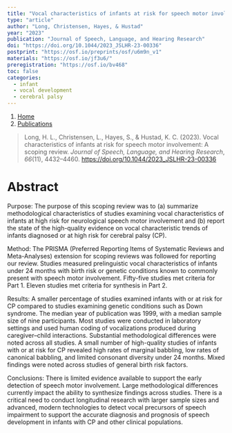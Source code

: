 ```yaml
---
title: "Vocal characteristics of infants at risk for speech motor involvement: A scoping review"
type: "article"
author: "Long, Christensen, Hayes, & Hustad"
year: "2023"
publication: "Journal of Speech, Language, and Hearing Research"
doi: "https://doi.org/10.1044/2023_JSLHR-23-00336"
postprint: "https://osf.io/preprints/osf/u6m9n_v1" 
materials: "https://osf.io/jf3u6/"
preregistration: "https://osf.io/bv468"
toc: false
categories:
  - infant
  - vocal development
  - cerebral palsy
---
```


```{=html}
<nav aria-label="breadcrumb">
  <ol class="breadcrumb">
    <li class="breadcrumb-item"><a href="../../index.html">Home</a></li>
    <li class="breadcrumb-item"><a href="../../publications.html">Publications</a></li>
  </ol>
</nav>
```


> Long, H. L., Christensen, L., Hayes, S., & Hustad, K. C. (2023). Vocal characteristics of infants at risk for speech motor involvement: A scoping review. *Journal of Speech, Language, and Hearing Research*, *66*(11), 4432--4460. <https://doi.org/10.1044/2023_JSLHR-23-00336>

# Abstract

Purpose: The purpose of this scoping review was to (a) summarize methodological characteristics of studies examining vocal characteristics of infants at high risk for neurological speech motor involvement and (b) report the state of the high-quality evidence on vocal characteristic trends of infants diagnosed or at high risk for cerebral palsy (CP).

Method: The PRISMA (Preferred Reporting Items of Systematic Reviews and Meta-Analyses) extension for scoping reviews was followed for reporting our review. Studies measured prelinguistic vocal characteristics of infants under 24 months with birth risk or genetic conditions known to commonly present with speech motor involvement. Fifty-five studies met criteria for Part 1. Eleven studies met criteria for synthesis in Part 2.

Results: A smaller percentage of studies examined infants with or at risk for CP compared to studies examining genetic conditions such as Down syndrome. The median year of publication was 1999, with a median sample size of nine participants. Most studies were conducted in laboratory settings and used human coding of vocalizations produced during caregiver--child interactions. Substantial methodological differences were noted across all studies. A small number of high-quality studies of infants with or at risk for CP revealed high rates of marginal babbling, low rates of canonical babbling, and limited consonant diversity under 24 months. Mixed findings were noted across studies of general birth risk factors.

Conclusions: There is limited evidence available to support the early detection of speech motor involvement. Large methodological differences currently impact the ability to synthesize findings across studies. There is a critical need to conduct longitudinal research with larger sample sizes and advanced, modern technologies to detect vocal precursors of speech impairment to support the accurate diagnosis and prognosis of speech development in infants with CP and other clinical populations.
